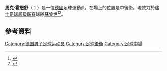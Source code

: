 
{{Infobox football biography
| name           = Marc Hornschuh
| image          = Hornschuh, Marc StP 16-17 (1) WP.jpg
| caption        = Hornschuh playing for [[FC_St._Pauli|FC St. Pauli]] in 2017
| fullname       = Marc Hornschuh
| birth_date     = {{birth date and age|1991|3|2|df=y}}
| birth_place    = [[德國|德國]][[多蒙特|多蒙特]]
| height         = 1.87 m
| position       = 中後衛
| currentclub    = [[蘇黎世足球俱樂部|蘇黎世]]
| clubnumber     = 16
| youthyears1    = 1994–2002 | youthclubs1 = DJK TuS Körne
| youthyears2    = 2002–2009 | youthclubs2 = [[多特蒙德足球俱樂部|多蒙特]]
| years1         = 2009–2015 | clubs1 = Borussia Dortmund II                          | caps1 = 141 | goals1 = 5
| years2         = 2012      | clubs2 = → [[因戈尔施塔特04足球俱乐部|恩高斯達特]] (loan)       | caps2 = 2   | goals2 = 0
| years3         = 2012      | clubs3 = → Ingolstadt 04 II (loan) | caps3 = 1   | goals3 = 0
| years4         = 2015–2020 | clubs4 = [[聖保利足球俱樂部|聖保利]]                                  | caps4 = 57  | goals4 = 2
| years5         = 2020–2021 | clubs5 = Hamburger SV II                               | caps5 = 10  | goals5 = 0
| years6         = 2021–     | clubs6 = [[蘇黎世足球俱樂部|蘇黎世]]                                     | caps6 = 17   | goals6 = 0
| nationalyears1 = 2008–2009 | nationalteam1 = 德國U18 | nationalcaps1 = 11 | nationalgoals1 = 0
| nationalyears2 = 2009–2010 | nationalteam2 = 德國U19 | nationalcaps2 = 12 | nationalgoals2 = 0
| nationalyears3 = 2010–2012 | nationalteam3 = [[德國21歲以下國家足球隊|德國U21]] | nationalcaps3 = 11 | nationalgoals3 = 0
| club-update    = 27 February 2022
| nationalteam-update = 14 November 2012
}}

'''馬克·霍恩舒'''（{{lang-de|Marc Hornschuh}}；{{bd|1991年|3月2日}}）是一位[[德國|德國]]足球運動員。在場上的位置是中後衛。現效力於[[瑞士足球超级联赛|瑞士足球超级联赛]]球隊[[蘇黎世足球俱樂部|蘇黎世]]<ref>{{cite web | url = http://www.kicker.de/news/fussball/bundesliga/startseite/563874/artikel_hornschuh-auf-leihbasis-nach-ingolstadt.html#omrss_news_aktuell | title = Hornschuh auf Leihbasis nach Ingolstadt | language = de | publisher = kicker.de | date = 27 January 2012 | accessdate = 27 January 2012 | archive-date = 2012-01-28 | archive-url = https://web.archive.org/web/20120128121419/http://www.kicker.de/news/fussball/bundesliga/startseite/563874/artikel_hornschuh-auf-leihbasis-nach-ingolstadt.html#omrss_news_aktuell | dead-url = no }}</ref><ref>{{cite web | url = http://www.bvb.de/?%81%9D%5D%1B%E4%F4%9D%2Ao%EE%80%9C | title = Marc Hornschuh Personal Data | publisher = bvb.de | accessdate = 3 October 2010 | archive-date = 2016-03-04 | archive-url = https://web.archive.org/web/20160304205913/http://www.bvb.de/?%81%9D%5D%1B%E4%F4%9D*o%EE%80%9C | dead-url = yes }}</ref>。

==參考資料==
{{Reflist}}

{{DEFAULTSORT: Hornschuh, Marc}}
[[Category:德国男子足球运动员|Category:德国男子足球运动员]]
[[Category:足球後衛|Category:足球後衛]]
[[Category:足球中場|Category:足球中場]]

{{Sport-bio-stub}}